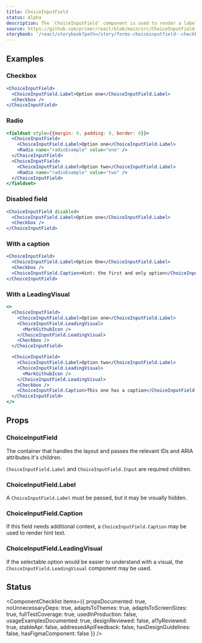 ```yaml
---
title: ChoiceInputField
status: Alpha
description: The `ChoiceInputField` component is used to render a labelled checkbox or radio input and, optionally, associated hint text and graphic.
source: https://github.com/primer/react/blob/main/src/ChoiceInputField.tsx
storybook: '/react/storybook?path=/story/forms-choiceinputfield--checkbox-input-field'
---
```


<!--
TODO: add `validationStatus` examples when we have the validation styling done
-->


## Examples

### Checkbox

```jsx live
<ChoiceInputField>
  <ChoiceInputField.Label>Option one</ChoiceInputField.Label>
  <Checkbox />
</ChoiceInputField>
```

### Radio

```jsx live
<fieldset style={{margin: 0, padding: 0, border: 0}}>
  <ChoiceInputField>
    <ChoiceInputField.Label>Option one</ChoiceInputField.Label>
    <Radio name="radioExample" value="one" />
  </ChoiceInputField>
  <ChoiceInputField>
    <ChoiceInputField.Label>Option two</ChoiceInputField.Label>
    <Radio name="radioExample" value="two" />
  </ChoiceInputField>
</fieldset>
```

### Disabled field

```jsx live
<ChoiceInputField disabled>
  <ChoiceInputField.Label>Option one</ChoiceInputField.Label>
  <Checkbox />
</ChoiceInputField>
```

### With a caption

```jsx live
<ChoiceInputField>
  <ChoiceInputField.Label>Option One</ChoiceInputField.Label>
  <Checkbox />
  <ChoiceInputField.Caption>Hint: the first and only option</ChoiceInputField.Caption>
</ChoiceInputField>
```

### With a LeadingVisual

```jsx live
<>
  <ChoiceInputField>
    <ChoiceInputField.Label>Option one</ChoiceInputField.Label>
    <ChoiceInputField.LeadingVisual>
      <MarkGithubIcon />
    </ChoiceInputField.LeadingVisual>
    <Checkbox />
  </ChoiceInputField>

  <ChoiceInputField>
    <ChoiceInputField.Label>Option two</ChoiceInputField.Label>
    <ChoiceInputField.LeadingVisual>
      <MarkGithubIcon />
    </ChoiceInputField.LeadingVisual>
    <Checkbox />
    <ChoiceInputField.Caption>This one has a caption</ChoiceInputField.Caption>
  </ChoiceInputField>
</>
```

## Props

### ChoiceInputField

The container that handles the layout and passes the relevant IDs and ARIA attributes it's children.

`ChoiceInputField.Label` and `ChoiceInputField.Input` are required children.

<PropsTable>
  <PropsTable.Row
    name="children"
    type="ChoiceInputField.Label | ChoiceInputField.Caption | ChoiceInputField.LeadingVisual | Checkbox | Radio"
    required
  />
  <PropsTable.Row
    name="disabled"
    type="boolean"
    defaultValue="false"
    description="Whether the field is ready for user input"
  />
  <PropsTable.Row
    name="id"
    type="string"
    defaultValue="a generated string"
    description="The unique identifier for this field. Used to associate the label, validation text, and caption text"
  />
</PropsTable>

### ChoiceInputField.Label

A `ChoiceInputField.Label` must be passed, but it may be visually hidden.

<PropsTable>
  <PropsTable.Row name="children" type="React.ReactNode" description="The title that describes the choice input" />
</PropsTable>

### ChoiceInputField.Caption

If this field needs additional context, a `ChoiceInputField.Caption` may be used to render hint text.

<PropsTable>
  <PropsTable.Row
    name="children"
    type="React.ReactNode"
    description="The content (usually just text) that is rendered to give contextual info about the field"
  />
</PropsTable>

### ChoiceInputField.LeadingVisual

If the selectable option would be easier to understand with a visual, the `ChoiceInputField.LeadingVisual` component may be used.

<PropsTable>
  <PropsTable.Row
    name="children"
    type="React.ReactNode"
    description="The visual to render before the choice input's label"
  />
</PropsTable>

## Status

<ComponentChecklist
  items={{
    propsDocumented: true,
    noUnnecessaryDeps: true,
    adaptsToThemes: true,
    adaptsToScreenSizes: true,
    fullTestCoverage: true,
    usedInProduction: false,
    usageExamplesDocumented: true,
    designReviewed: false,
    a11yReviewed: true,
    stableApi: false,
    addressedApiFeedback: false,
    hasDesignGuidelines: false,
    hasFigmaComponent: false
  }}
/>
